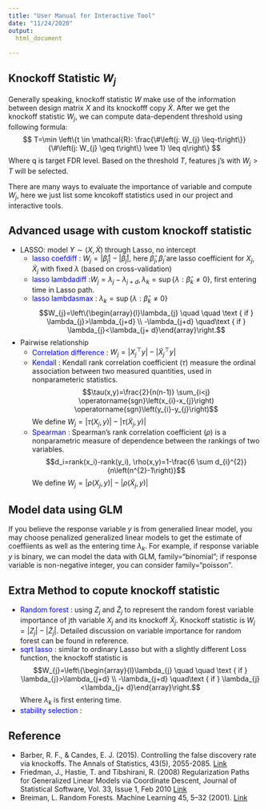 ```yaml
---
title: "User Manual for Interactive Tool"
date: "11/24/2020"
output:
  html_document
   
---
```



## Knockoff Statistic $W_j$

Generally speaking, knockoff statistic $W$ make use of the information between design matrix $X$ and its knockofff copy $\tilde{X}$. After we get the knockoff statistic $W_j$, we can compute data-dependent threshold using following formula:
$$
T=\min \left\{t \in \mathcal{R}: \frac{\#\left(j: W_{j} \leq-t\right\}}{\#\left(j: W_{j} \geq t\right\} \vee 1} \leq q\right\}
$$
Where q is target FDR level. Based on the threshold $T$, features j's with $W_j>T$ will be selected.

There are many ways to evaluate the importance of variable and compute $W_j$, here we just list some kncokoff statistics used in our project and interactive tools.

## Advanced usage with custom knockoff statistic

* LASSO:  model $Y\sim(X,\tilde{X})$ through Lasso, no intercept
    + <span style="color:blue">lasso coefdiff</span> : $W_j=|\hat{\beta}_j|-|\tilde{\beta}_j|$, here $\hat{\beta}_j, \tilde{\beta}_j$ are lasso coefficient for $X_j, \tilde{X}_j$ with fixed $\lambda$ (based on cross-validation)
    + <span style="color:blue">lasso lambdadiff</span> :$W_{j}=\lambda_{j}-\lambda_{j + d}, \lambda_{k}=\sup \left\{\lambda: \hat{\beta}_{k} \neq 0\right\}$, first entering time in Lasso path.
    + <span style="color:blue">lasso lambdasmax</span> : $\lambda_{k}=\sup \left\{\lambda: \hat{\beta}_{k} \neq 0\right\}$
    $$W_{j}=\left\{\begin{array}{l}\lambda_{j} \quad \quad  \text { if } \lambda_{j}>\lambda_{j+d} \\ -\lambda_{j+d} \quad\text { if } \lambda_{j}<\lambda_{j+ d}\end{array}\right.$$
    
* Pairwise relationship
    + <span style="color:blue">Correlation difference</span> : $W_j=\left|X_{j}^{\top} y\right|-\left|\tilde{X}_{j}^{\top} y\right|$
    + <span style="color:blue">Kendall</span> : Kendall rank correlation coefficient $(\tau)$  measure the ordinal association between two measured quantities, used in nonparameteric statistics.
    $$\tau(x,y)=\frac{2}{n(n-1)} \sum_{i<j} \operatorname{sgn}\left(x_{i}-x_{j}\right) \operatorname{sgn}\left(y_{i}-y_{j}\right)$$
    We define  $W_j=|\tau(X_j,y)|-|\tau(\tilde{X}_j,y)|$
    + <span style="color:blue">Spearman</span> : Spearman's rank correlation coefficient ($\rho$) is a nonparametric measure of  dependence between the rankings of two variables.
    $$d_i=rank(x_i)-rank(y_i), \rho(x,y)=1-\frac{6 \sum d_{i}^{2}}{n\left(n^{2}-1\right)}$$
    We define $W_j=|\rho(X_j,y)|-|\rho(\tilde{X}_j,y)|$

## Model data using GLM

If you believe the response variable $y$ is from generalied linear model, you may choose penalized generalized linear models to get the estimate of coeffiients as well as the entering time $\lambda_k$. For example, if response variable $y$ is binary, we can model the data with GLM, family="binomial"; if response variable is non-negative integer, you can consider family="poisson".

## Extra Method to copute knockoff statistic

* <span style="color:blue">Random forest</span> : using $Z_j$ and $\tilde{Z}_j$ to represent the random forest variable importance of jth variable $X_j$ and its knockoff $\tilde{X}_j$. Knockoff statistic is $W_j=|Z_j|-|\tilde{Z}_j|$. Detailed discussion on variable importance for random forest can be found in reference.
* <span style="color:blue">sqrt lasso</span> : similar to ordinary Lasso but with a slightly different Loss function, the knockoff statistic is $$W_{j}=\left\{\begin{array}{l}\lambda_{j} \quad \quad  \text { if } \lambda_{j}>\lambda_{j+d} \\ -\lambda_{j+d} \quad\text { if } \lambda_{j}<\lambda_{j+ d}\end{array}\right.$$
Where $\lambda_k$ is first entering time.
* <span style="color:blue">stability selection</span> :









## Reference
* Barber, R. F., & Candes, E. J. (2015). Controlling the false discovery rate via knockoffs. The Annals of Statistics, 43(5), 2055-2085. [Link](https://projecteuclid.org/euclid.aos/1438606853)
* Friedman, J., Hastie, T. and Tibshirani, R. (2008) Regularization Paths for Generalized Linear Models via Coordinate Descent, Journal of Statistical Software, Vol. 33, Issue 1, Feb 2010 [Link](http://www.jstatsoft.org/v33/i01/)
* Breiman, L. Random Forests. Machine Learning 45, 5–32 (2001). [Link](https://doi.org/10.1023/A:1010933404324)





























